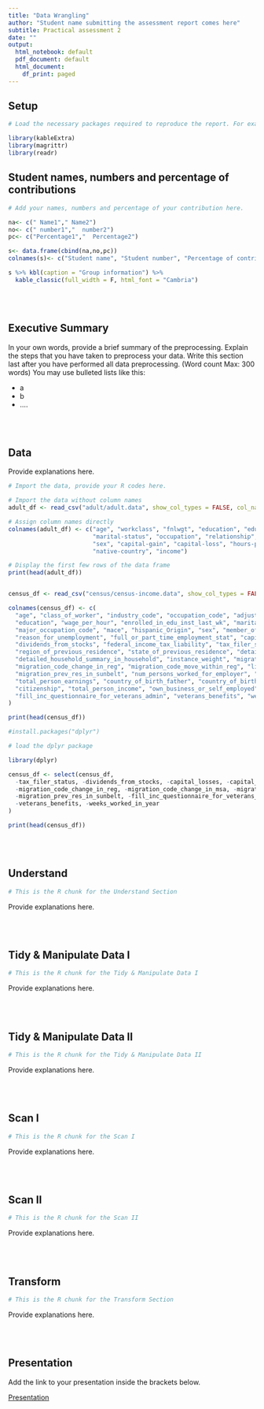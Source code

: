 ```yaml
---
title: "Data Wrangling"
author: "Student name submitting the assessment report comes here"
subtitle: Practical assessment 2
date: ""
output:
  html_notebook: default
  pdf_document: default
  html_document:
    df_print: paged
---
```



## **Setup**

```r

# Load the necessary packages required to reproduce the report. For example:

library(kableExtra)
library(magrittr)
library(readr)


```


## **Student names, numbers and percentage of contributions**
```r

# Add your names, numbers and percentage of your contribution here.

na<- c(" Name1"," Name2")
no<- c(" number1","  number2")
pc<- c("Percentage1","  Percentage2")

s<- data.frame(cbind(na,no,pc))
colnames(s)<- c("Student name", "Student number", "Percentage of contribution")

s %>% kbl(caption = "Group information") %>%
  kable_classic(full_width = F, html_font = "Cambria")

```
<br>
<br>

## **Executive Summary**

In your own words, provide a brief summary of the preprocessing. Explain the steps that you have taken to preprocess your data. Write this section last after you have performed all data preprocessing. (Word count Max: 300 words)
You may use bulleted lists like this:

* a
* b
* ....

<br>
<br>

## **Data**

Provide explanations here.

```r

# Import the data, provide your R codes here.

# Import the data without column names
adult_df <- read_csv("adult/adult.data", show_col_types = FALSE, col_names = FALSE)

# Assign column names directly
colnames(adult_df) <- c("age", "workclass", "fnlwgt", "education", "education-num", 
                        "marital-status", "occupation", "relationship", "race", 
                        "sex", "capital-gain", "capital-loss", "hours-per-week", 
                        "native-country", "income")

# Display the first few rows of the data frame
print(head(adult_df))



```
```r
census_df <- read_csv("census/census-income.data", show_col_types = FALSE)

colnames(census_df) <- c(
  "age", "class_of_worker", "industry_code", "occupation_code", "adjusted_gross_income",
  "education", "wage_per_hour", "enrolled_in_edu_inst_last_wk", "marital_status", "major_industry_code",
  "major_occupation_code", "mace", "hispanic_Origin", "sex", "member_of_a_labor_union",
  "reason_for_unemployment", "full_or_part_time_employment_stat", "capital_gains", "capital_losses",
  "dividends_from_stocks", "federal_income_tax_liability", "tax_filer_status",
  "region_of_previous_residence", "state_of_previous_residence", "detailed_household_and_family_stat",
  "detailed_household_summary_in_household", "instance_weight", "migration_code_change_in_msa",
  "migration_code_change_in_reg", "migration_code_move_within_reg", "live_in_this_house_1_year_ago",
  "migration_prev_res_in_sunbelt", "num_persons_worked_for_employer", "family_members_under_18",
  "total_person_earnings", "country_of_birth_father", "country_of_birth_mother", "country_of_birth_self",
  "citizenship", "total_person_income", "own_business_or_self_employed", "taxable_income_amount",
  "fill_inc_questionnaire_for_veterans_admin", "veterans_benefits", "weeks_worked_in_year"
)

print(head(census_df))

#install.packages("dplyr")

# load the dplyr package

library(dplyr)

census_df <- select(census_df, 
  -tax_filer_status, -dividends_from_stocks, -capital_losses, -capital_gains, 
  -migration_code_change_in_reg, -migration_code_change_in_msa, -migration_code_move_within_reg, 
  -migration_prev_res_in_sunbelt, -fill_inc_questionnaire_for_veterans_admin, 
  -veterans_benefits, -weeks_worked_in_year
)

print(head(census_df))
```

<br>
<br>

## **Understand** 


```r

# This is the R chunk for the Understand Section

```

Provide explanations here. 

<br>
<br>

##	**Tidy & Manipulate Data I **


```r

# This is the R chunk for the Tidy & Manipulate Data I 

```

Provide explanations here. 

<br>
<br>

## **Tidy & Manipulate Data II** 

```r

# This is the R chunk for the Tidy & Manipulate Data II 

```

Provide explanations here. 

<br>
<br>

##	**Scan I **

```r

# This is the R chunk for the Scan I

```

Provide explanations here. 

<br>
<br>

##	**Scan II**

```r

# This is the R chunk for the Scan II

```

Provide explanations here. 

<br>
<br>

##	**Transform **

```r

# This is the R chunk for the Transform Section

```

Provide explanations here. 


<br>
<br>

##	**Presentation **

Add the link to your presentation inside the brackets below.

[Presentation](...)

